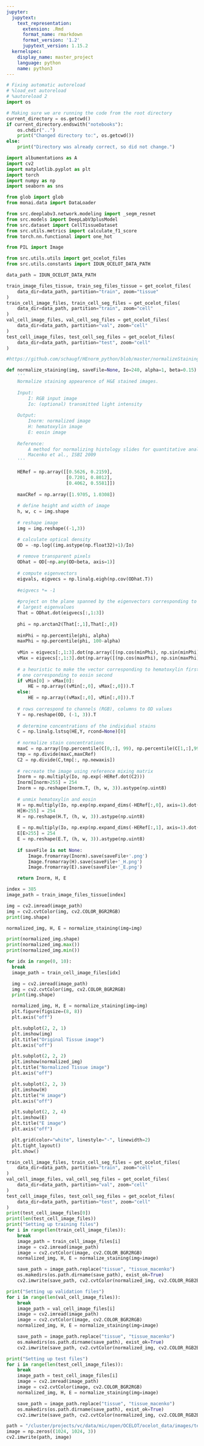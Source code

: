 ```yaml
---
jupyter:
  jupytext:
    text_representation:
      extension: .Rmd
      format_name: rmarkdown
      format_version: '1.2'
      jupytext_version: 1.15.2
  kernelspec:
    display_name: master_project
    language: python
    name: python3
---
```


```python
# Fixing automatic autoreload
# %load_ext autoreload
# %autoreload 2
import os 

# Making sure we are running the code from the root directory
current_directory = os.getcwd()
if current_directory.endswith("notebooks"):
    os.chdir("..")
    print("Changed directory to:", os.getcwd())
else:
    print("Directory was already correct, so did not change.")
```

```python

import albumentations as A
import cv2
import matplotlib.pyplot as plt
import torch
import numpy as np
import seaborn as sns

from glob import glob
from monai.data import DataLoader

from src.deeplabv3.network.modeling import _segm_resnet
from src.models import DeepLabV3plusModel
from src.dataset import CellTissueDataset
from src.utils.metrics import calculate_f1_score
from torch.nn.functional import one_hot 

from PIL import Image

from src.utils.utils import get_ocelot_files
from src.utils.constants import IDUN_OCELOT_DATA_PATH
```

```python
data_path = IDUN_OCELOT_DATA_PATH

train_image_files_tissue, train_seg_files_tissue = get_ocelot_files(
    data_dir=data_path, partition="train", zoom="tissue"
)
train_cell_image_files, train_cell_seg_files = get_ocelot_files(
    data_dir=data_path, partition="train", zoom="cell"
)
val_cell_image_files, val_cell_seg_files = get_ocelot_files(
    data_dir=data_path, partition="val", zoom="cell"
)
test_cell_image_files, test_cell_seg_files = get_ocelot_files(
    data_dir=data_path, partition="test", zoom="cell"
)
```

```python
#https://github.com/schaugf/HEnorm_python/blob/master/normalizeStaining.py

def normalize_staining(img, saveFile=None, Io=240, alpha=1, beta=0.15):
    ''' 
    Normalize staining appearence of H&E stained images.
        
    Input:
        I: RGB input image
        Io: (optional) transmitted light intensity
        
    Output:
        Inorm: normalized image
        H: hematoxylin image
        E: eosin image
    
    Reference: 
        A method for normalizing histology slides for quantitative analysis. M.
        Macenko et al., ISBI 2009
    '''
             
    HERef = np.array([[0.5626, 0.2159],
                      [0.7201, 0.8012],
                      [0.4062, 0.5581]])
        
    maxCRef = np.array([1.9705, 1.0308])
    
    # define height and width of image
    h, w, c = img.shape
    
    # reshape image
    img = img.reshape((-1,3))

    # calculate optical density
    OD = -np.log((img.astype(np.float32)+1)/Io)
    
    # remove transparent pixels
    ODhat = OD[~np.any(OD<beta, axis=1)]
        
    # compute eigenvectors
    eigvals, eigvecs = np.linalg.eigh(np.cov(ODhat.T))
    
    #eigvecs *= -1
    
    #project on the plane spanned by the eigenvectors corresponding to the two 
    # largest eigenvalues    
    That = ODhat.dot(eigvecs[:,1:3])
    
    phi = np.arctan2(That[:,1],That[:,0])
    
    minPhi = np.percentile(phi, alpha)
    maxPhi = np.percentile(phi, 100-alpha)
    
    vMin = eigvecs[:,1:3].dot(np.array([(np.cos(minPhi), np.sin(minPhi))]).T)
    vMax = eigvecs[:,1:3].dot(np.array([(np.cos(maxPhi), np.sin(maxPhi))]).T)
    
    # a heuristic to make the vector corresponding to hematoxylin first and the 
    # one corresponding to eosin second
    if vMin[0] > vMax[0]:
        HE = np.array((vMin[:,0], vMax[:,0])).T
    else:
        HE = np.array((vMax[:,0], vMin[:,0])).T
    
    # rows correspond to channels (RGB), columns to OD values
    Y = np.reshape(OD, (-1, 3)).T
    
    # determine concentrations of the individual stains
    C = np.linalg.lstsq(HE,Y, rcond=None)[0]
    
    # normalize stain concentrations
    maxC = np.array([np.percentile(C[0,:], 99), np.percentile(C[1,:],99)])
    tmp = np.divide(maxC,maxCRef)
    C2 = np.divide(C,tmp[:, np.newaxis])
    
    # recreate the image using reference mixing matrix
    Inorm = np.multiply(Io, np.exp(-HERef.dot(C2)))
    Inorm[Inorm>255] = 254
    Inorm = np.reshape(Inorm.T, (h, w, 3)).astype(np.uint8)  
    
    # unmix hematoxylin and eosin
    H = np.multiply(Io, np.exp(np.expand_dims(-HERef[:,0], axis=1).dot(np.expand_dims(C2[0,:], axis=0))))
    H[H>255] = 254
    H = np.reshape(H.T, (h, w, 3)).astype(np.uint8)
    
    E = np.multiply(Io, np.exp(np.expand_dims(-HERef[:,1], axis=1).dot(np.expand_dims(C2[1,:], axis=0))))
    E[E>255] = 254
    E = np.reshape(E.T, (h, w, 3)).astype(np.uint8)
    
    if saveFile is not None:
        Image.fromarray(Inorm).save(saveFile+'.png')
        Image.fromarray(H).save(saveFile+'_H.png')
        Image.fromarray(E).save(saveFile+'_E.png')

    return Inorm, H, E
```

```python
index = 385
image_path = train_image_files_tissue[index]

img = cv2.imread(image_path)
img = cv2.cvtColor(img, cv2.COLOR_BGR2RGB)
print(img.shape)

normalized_img, H, E = normalize_staining(img=img)
```

```python
print(normalized_img.shape)
print(normalized_img.max())
print(normalized_img.min())
```

```python
for idx in range(0, 10):
  break
  image_path = train_cell_image_files[idx]

  img = cv2.imread(image_path)
  img = cv2.cvtColor(img, cv2.COLOR_BGR2RGB)
  print(img.shape)

  normalized_img, H, E = normalize_staining(img=img)
  plt.figure(figsize=(8, 8))
  plt.axis("off")

  plt.subplot(2, 2, 1)
  plt.imshow(img)
  plt.title("Original Tissue image")
  plt.axis("off")

  plt.subplot(2, 2, 2)
  plt.imshow(normalized_img)
  plt.title("Normalized Tissue image")
  plt.axis("off")

  plt.subplot(2, 2, 3)
  plt.imshow(H)
  plt.title("H image")
  plt.axis("off")

  plt.subplot(2, 2, 4)
  plt.imshow(E)
  plt.title("E image")
  plt.axis("off")

  plt.grid(color="white", linestyle="-", linewidth=2)
  plt.tight_layout()
  plt.show()
```

```python
train_cell_image_files, train_cell_seg_files = get_ocelot_files(
    data_dir=data_path, partition="train", zoom="cell"
)
val_cell_image_files, val_cell_seg_files = get_ocelot_files(
    data_dir=data_path, partition="val", zoom="cell"
)
test_cell_image_files, test_cell_seg_files = get_ocelot_files(
    data_dir=data_path, partition="test", zoom="cell"
)
print(test_cell_image_files[0])
print(len(test_cell_image_files))
print("Setting up training files")
for i in range(len(train_cell_image_files)): 
    break
    image_path = train_cell_image_files[i]
    image = cv2.imread(image_path)
    image = cv2.cvtColor(image, cv2.COLOR_BGR2RGB)
    normalized_img, H, E = normalize_staining(img=image)

    save_path = image_path.replace("tissue", "tissue_macenko")
    os.makedirs(os.path.dirname(save_path), exist_ok=True)
    cv2.imwrite(save_path, cv2.cvtColor(normalized_img, cv2.COLOR_RGB2BGR))

print("Setting up validation files")
for i in range(len(val_cell_image_files)): 
    break
    image_path = val_cell_image_files[i]
    image = cv2.imread(image_path)
    image = cv2.cvtColor(image, cv2.COLOR_BGR2RGB)
    normalized_img, H, E = normalize_staining(img=image)

    save_path = image_path.replace("tissue", "tissue_macenko")
    os.makedirs(os.path.dirname(save_path), exist_ok=True)
    cv2.imwrite(save_path, cv2.cvtColor(normalized_img, cv2.COLOR_RGB2BGR))

print("Setting up test files")
for i in range(len(test_cell_image_files)): 
    break
    image_path = test_cell_image_files[i]
    image = cv2.imread(image_path)
    image = cv2.cvtColor(image, cv2.COLOR_BGR2RGB)
    normalized_img, H, E = normalize_staining(img=image)

    save_path = image_path.replace("tissue", "tissue_macenko")
    os.makedirs(os.path.dirname(save_path), exist_ok=True)
    cv2.imwrite(save_path, cv2.cvtColor(normalized_img, cv2.COLOR_RGB2BGR))

path = "/cluster/projects/vc/data/mic/open/OCELOT/ocelot_data/images/test/cell_macenko/570.jpg"
image = np.zeros((1024, 1024, 3))
cv2.imwrite(path, image)
```
